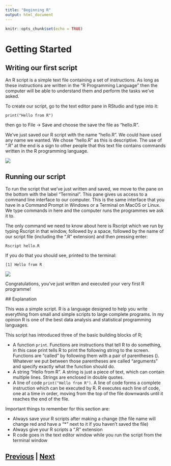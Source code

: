 ```yaml
---
title: "Beginning R"
output: html_document
---
```


```r
knitr::opts_chunk$set(echo = TRUE)
```

# Getting Started

## Writing our first script

An R script is a simple text file containing a set of instructions. 
As long as these instructions are written in the "R Programming Language" then 
the computer will be able to understand them and perform the tasks we've asked.

To create our script, go to the text editor pane in RStudio and type into it:

```
print("Hello from R")
```

then go to File → Save and choose the save the file as "hello.R".

We've just saved our R script with the name "hello.R". We could have used any name
we wanted. We chose "hello.R" as this is descriptive. The use of ".R" at the end
is a sign to other people that this text file contains commands written in the 
R programming language.

![](images/started01.png)

## Running our script

To run the script that we've just written and saved, we move to the pane on the bottom
with the label "Terminal". This pane gives us access to a command line interface to 
our computer. This is the same interface that you have in a Command Prompt in Windows 
or a Terminal on MacOS or Linux. We type commands in here and the computer runs 
the programmes we ask it to.

The only command we need to know about here is Rscript which we run by typing 
Rscript in that window, followed by a space, followed by the name of our 
script file (including the ".R" extension) and then pressing enter:

```
Rscript hello.R
```

If you do that you should see, printed to the terminal:

```
[1] Hello from R
```

![](images/started02.png)

Congratulations, you've just written and executed your very first R programme!

## Explanation

This was a simple script. R is a language designed to help you write everything 
from small and simple scripts to large complete programs. In my opinion 
R is one of the best data analysis and statistical programming languages. 

This script has introduced three of the basic building blocks of R;

* A function `print`. Functions are instructions that tell R to do something, 
in this case print tells R to print the following string to the screen. 
Functions are "called" by following them with a pair of parentheses (). 
Whatever we put between those parentheses are called "arguments" and specify 
exactly what the function should do.
* A string "Hello from R". A string is just a piece of text, which can contain 
multiple lines. Strings are enclosed in double quotes.
* A line of code `print("Hello from R")`. A line of code forms a complete instruction 
which can be executed by R. R executes each line of code, one at a time in order, 
moving from the top of the file downwards until it reaches the end of the file.

Important things to remember for this section are:

* Always save your R scripts after making a change (the file name will change red
and have a "*" next to it if you haven't saved the file)
* Always give your R scripts a ".R" extension
* R code goes in the text editor window while you run the script from the terminal window

## [Previous](index.html) | [Next](data_types.html)

